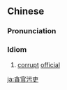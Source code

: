 {{also|貪官汚吏|贪官污吏}}
==Chinese==
{{zh-forms|s=贪官污吏|t2=貪官汙吏|type=22}}

===Pronunciation===
{{zh-pron
|m=tānguān-wūlì
|c=taam1 gun1 wu1 lei6
|h=pfs=thâm-kôn-vû-li
|mn=tham-koaⁿ-ù-lī
|cat=id
}}

===Idiom===
{{zh-idiom}}

# [[corrupt]] [[official]]

[[ja:貪官污吏]]